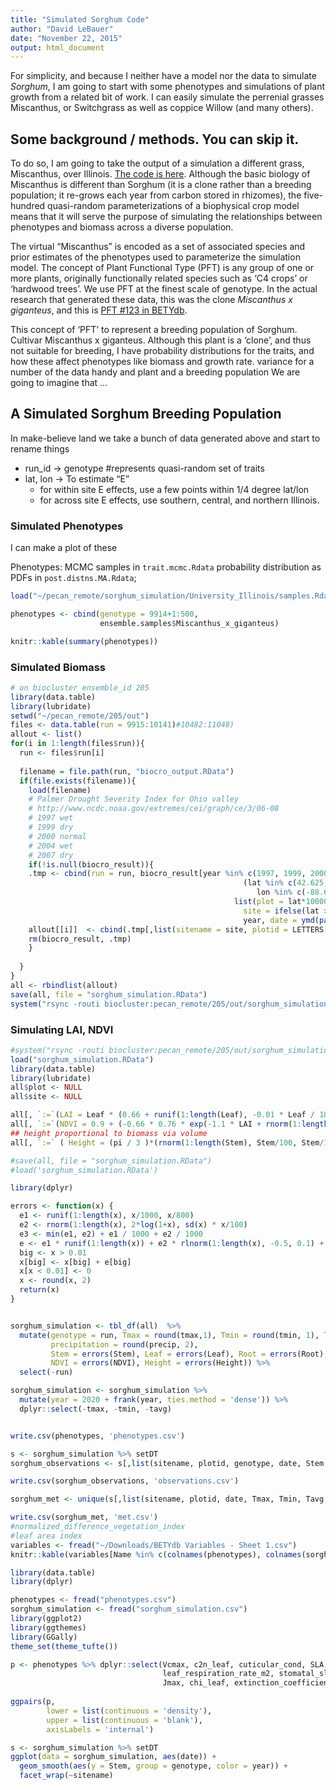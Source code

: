 ```yaml
---
title: "Simulated Sorghum Code"
author: "David LeBauer"
date: "November 22, 2015"
output: html_document
---
```


For simplicity, and because I neither have a model nor the data to simulate _Sorghum_, I am going to start with some phenotypes and simulations of plant growth from a related bit of work. I can easily simulate the perrenial grasses Miscanthus, or Switchgrass as well as coppice Willow (and many others).

## Some background / methods. You can skip it.

To do so, I am going to take the output of a simulation a different grass, Miscanthus, over Illinois. [The code is here](https://github.com/ebimodeling/biocro_regional/edit/master/vignettes/regional_pecan_workflow.Rmd). Although the basic biology of Miscanthus is different than Sorghum (it is a clone rather than a breeding population; it re-grows each year from carbon stored in rhizomes), the five-hundred quasi-random parameterizations of a biophysical crop model means that it will serve the purpose of simulating the relationships between phenotypes and biomass across a diverse population.

The virtual "Miscanthus" is encoded as a set of associated species and prior estimates of the phenotypes used to parameterize the simulation model. The concept of Plant Functional Type (PFT) is any group of one or more plants, originally functionally related species such as 'C4 crops' or 'hardwood trees'. We use PFT at the finest scale of genotype. In the actual research that generated these data, this was the clone _Miscanthus x giganteus_, and this is [PFT #123 in BETYdb](https://www.betydb.org/pfts/123). 

This concept of 'PFT' to represent a breeding population of Sorghum.  Cultivar Miscanthus x giganteus. Although this plant is a 'clone', and thus not suitable for breeding, I have probability distributions for the traits, and how these affect phenotypes like biomass and growth rate. variance for a number of  the data handy and plant and a breeding population We are going to imagine that ...


## A Simulated Sorghum Breeding Population

In make-believe land we take a bunch of data generated above and start to rename things

* run_id -> genotype #represents quasi-random set of traits
* lat, lon -> To estimate "E"
   * for within site E effects, use a few points within 1/4 degree lat/lon 
   * for across site E effects, use southern, central, and northern Illinois.

### Simulated Phenotypes

I can make a plot of these

Phenotypes: MCMC samples in `trait.mcmc.Rdata` probability distribution as PDFs in `post.distns.MA.Rdata`; 

```r
load("~/pecan_remote/sorghum_simulation/University_Illinois/samples.Rdata")

phenotypes <- cbind(genotype = 9914+1:500, 
                    ensemble.samples$Miscanthus_x_giganteus)

knitr::kable(summary(phenotypes))

```

### Simulated Biomass

```r

# on biocluster ensemble_id 205
library(data.table)
library(lubridate)
setwd("~/pecan_remote/205/out")
files <- data.table(run = 9915:10141)#10482:11048)
allout <- list()
for(i in 1:length(files$run)){
  run <- files$run[i]
  
  filename = file.path(run, "biocro_output.RData")
  if(file.exists(filename)){
    load(filename)
    # Palmer Drought Severity Index for Ohio valley
    # http://www.ncdc.noaa.gov/extremes/cei/graph/ce/3/06-08
    # 1997 wet
    # 1999 dry
    # 2000 normal
    # 2004 wet
    # 2007 dry
    if(!is.null(biocro_result)){
    .tmp <- cbind(run = run, biocro_result[year %in% c(1997, 1999, 2000, 2004, 2007) & 
                                                    (lat %in% c(42.625, 42.375, 40.625, 40.375, 37.625, 37.875) & 
                                                       lon %in% c(-88.625, -88.375)), 
                                                  list(plot = lat*10000-lon*100,
                                                    site = ifelse(lat > 42, 'north', ifelse(lat > 40, 'central', 'south')),
                                                    year, date = ymd(paste(year, 01, 01)) + days(doy), Stem, Leaf, Root, Rhizome, tmax, tmin, tavg, precip)])
    allout[[i]]  <- cbind(.tmp[,list(sitename = site, plotid = LETTERS[frank(plot, ties.method = 'dense')]), by = 'site'], .tmp)
    rm(biocro_result, .tmp)
    }
    
  }
}
all <- rbindlist(allout)
save(all, file = "sorghum_simulation.RData")
system("rsync -routi biocluster:pecan_remote/205/out/sorghum_simulation.RData ./")
```


### Simulating LAI, NDVI

```r
#system("rsync -routi biocluster:pecan_remote/205/out/sorghum_simulation.RData ./")
load("sorghum_simulation.RData")
library(data.table)
library(lubridate)
all$plot <- NULL
all$site <- NULL

all[, `:=`(LAI = Leaf * (0.66 + runif(1:length(Leaf), -0.01 * Leaf / 10, 0.01*Leaf/10)))]
all[, `:=`(NDVI = 0.9 + (-0.66 * 0.76 * exp(-1.1 * LAI + rnorm(1:length(LAI), 0, LAI/100))))]
## height proportional to biomass via volume 
all[, `:=` ( Height = (pi / 3 )*(rnorm(1:length(Stem), Stem/100, Stem/1000) + runif(1:length(Stem), Stem / 1000, 2*Stem / 1000) + Stem * (Stem / 50)^2)^(1/3)-0.02)  ]

#save(all, file = "sorghum_simulation.RData")
#load('sorghum_simulation.RData')

library(dplyr)

errors <- function(x) {
  e1 <- runif(1:length(x), x/1000, x/800)
  e2 <- rnorm(1:length(x), 2*log(1+x), sd(x) * x/100)
  e3 <- min(e1, e2) + e1 / 1000 + e2 / 1000
  e <- e1 * runif(1:length(x)) + e2 * rlnorm(1:length(x), -0.5, 0.1) + e3 * rgamma(1:length(x), 2, 4)
  big <- x > 0.01
  x[big] <- x[big] + e[big]
  x[x < 0.01] <- 0
  x <- round(x, 2)
  return(x)
}


sorghum_simulation <- tbl_df(all)  %>% 
  mutate(genotype = run, Tmax = round(tmax,1), Tmin = round(tmin, 1), Tavg = round(tavg, 1), 
         precipitation = round(precip, 2), 
         Stem = errors(Stem), Leaf = errors(Leaf), Root = errors(Root), LAI = errors(LAI), 
         NDVI = errors(NDVI), Height = errors(Height)) %>% 
  select(-run)

sorghum_simulation <- sorghum_simulation %>% 
  mutate(year = 2020 + frank(year, ties.method = 'dense')) %>% 
  dplyr::select(-tmax, -tmin, -tavg)


write.csv(phenotypes, 'phenotypes.csv')

s <- sorghum_simulation %>% setDT
sorghum_observations <- s[,list(sitename, plotid, genotype, date, Stem, Leaf, Root, Rhizome, precip, LAI, NDVI, Height)] 

write.csv(sorghum_observations, 'observations.csv')

sorghum_met <- unique(s[,list(sitename, plotid, date, Tmax, Tmin, Tavg, precipitation)])

write.csv(sorghum_met, 'met.csv')
#normalized_difference_vegetation_index
#leaf area index
variables <- fread("~/Downloads/BETYdb Variables - Sheet 1.csv")
knitr::kable(variables[Name %in% c(colnames(phenotypes), colnames(sorghum_simulation)), list(variable_id = id, name = Name, standard_name, units = Units, Description)])

```


```r
library(data.table)
library(dplyr)

phenotypes <- fread("phenotypes.csv")
sorghum_simulation <- fread("sorghum_simulation.csv")
library(ggplot2)
library(ggthemes)
library(GGally)
theme_set(theme_tufte())

p <- phenotypes %>% dplyr::select(Vcmax, c2n_leaf, cuticular_cond, SLA, quantum_efficiency,
                                  leaf_respiration_rate_m2, stomatal_slope.BB, growth_respiration_coefficient,
                                  Jmax, chi_leaf, extinction_coefficient_diffuse) %>% setDT
                                
ggpairs(p,  
        lower = list(continuous = 'density'),
        upper = list(continuous = 'blank'),
        axisLabels = 'internal')

```



```r

s <- sorghum_simulation %>% setDT
ggplot(data = sorghum_simulation, aes(date)) + 
  geom_smooth(aes(y = Stem, group = genotype, color = year)) + 
  facet_wrap(~sitename)
        
```


